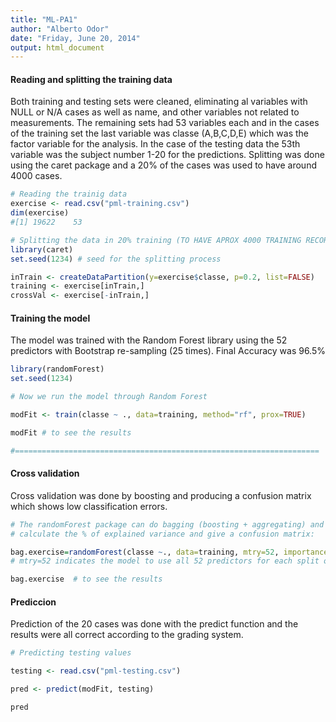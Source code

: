 ```yaml
---
title: "ML-PA1"
author: "Alberto Odor"
date: "Friday, June 20, 2014"
output: html_document
---
```

#### Reading and splitting the training data
Both training and testing sets were cleaned, eliminating al variables with NULL or N/A cases as well as name, and other variables not related to measurements. The remaining sets had 53 variables each and in the cases of the training set the last variable was classe (A,B,C,D,E) which was the factor variable for the analysis. In the case of the testing data the 53th variable was the subject number 1-20 for the predictions.
Splitting was done using the caret package and a 20% of the cases was used to have around 4000 cases.

```r

# Reading the trainig data
exercise <- read.csv("pml-training.csv")
dim(exercise)
#[1] 19622    53

# Splitting the data in 20% training (TO HAVE APROX 4000 TRAINING RECORDS).
library(caret)
set.seed(1234) # seed for the splitting process

inTrain <- createDataPartition(y=exercise$classe, p=0.2, list=FALSE)
training <- exercise[inTrain,]
crossVal <- exercise[-inTrain,]

```
#### Training the model
The model was trained with the Random Forest library using the 52 predictors with Bootstrap re-sampling (25 times). Final Accuracy was 96.5%

```r

library(randomForest)
set.seed(1234)

# Now we run the model through Random Forest 

modFit <- train(classe ~ ., data=training, method="rf", prox=TRUE)

modFit # to see the results

#====================================================================
```
#### Cross validation
Cross validation was done by boosting and producing a confusion matrix which shows low classification errors.
```r

# The randomForest package can do bagging (boosting + aggregating) and
# calculate the % of explained variance and give a confusion matrix:

bag.exercise=randomForest(classe ~., data=training, mtry=52, importance=TRUE)
# mtry=52 indicates the model to use all 52 predictors for each split of the tree

bag.exercise  # to see the results

```
#### Prediccion
Prediction of the 20 cases was done with the predict function and the results were all correct according to the grading system.
```r

# Predicting testing values

testing <- read.csv("pml-testing.csv")

pred <- predict(modFit, testing)

pred


```